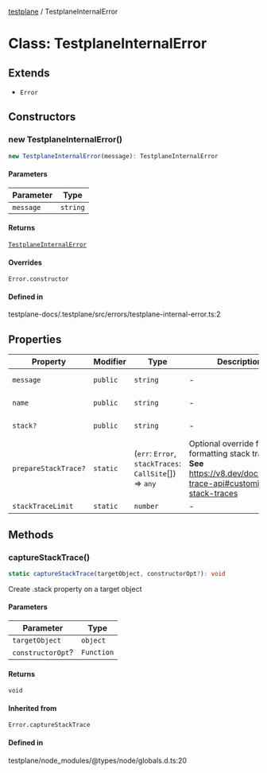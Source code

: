 [testplane](../README.mdx) / TestplaneInternalError

# Class: TestplaneInternalError

## Extends

- `Error`

## Constructors

### new TestplaneInternalError()

```ts
new TestplaneInternalError(message): TestplaneInternalError
```

#### Parameters

| Parameter | Type |
| ------ | ------ |
| `message` | `string` |

#### Returns

[`TestplaneInternalError`](TestplaneInternalError.mdx)

#### Overrides

`Error.constructor`

#### Defined in

testplane-docs/.testplane/src/errors/testplane-internal-error.ts:2

## Properties

| Property | Modifier | Type | Description | Inherited from | Defined in |
| ------ | ------ | ------ | ------ | ------ | ------ |
| `message` | `public` | `string` | - | `Error.message` | testplane-docs/node\_modules/typescript/lib/lib.es5.d.ts:1077 |
| `name` | `public` | `string` | - | `Error.name` | testplane-docs/node\_modules/typescript/lib/lib.es5.d.ts:1076 |
| `stack?` | `public` | `string` | - | `Error.stack` | testplane-docs/node\_modules/typescript/lib/lib.es5.d.ts:1078 |
| `prepareStackTrace?` | `static` | (`err`: `Error`, `stackTraces`: `CallSite`[]) => `any` | Optional override for formatting stack traces **See** https://v8.dev/docs/stack-trace-api#customizing-stack-traces | `Error.prepareStackTrace` | testplane/node\_modules/@types/node/globals.d.ts:27 |
| `stackTraceLimit` | `static` | `number` | - | `Error.stackTraceLimit` | testplane/node\_modules/@types/node/globals.d.ts:29 |

## Methods

### captureStackTrace()

```ts
static captureStackTrace(targetObject, constructorOpt?): void
```

Create .stack property on a target object

#### Parameters

| Parameter | Type |
| ------ | ------ |
| `targetObject` | `object` |
| `constructorOpt`? | `Function` |

#### Returns

`void`

#### Inherited from

`Error.captureStackTrace`

#### Defined in

testplane/node\_modules/@types/node/globals.d.ts:20
